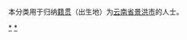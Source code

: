 {{Catnav|頁面分類|各種主題的頁面分類|依中国各省来作的分类|各地中国人|云南人|西双版纳人}}
{{Catnav|頁面分類|人物|各國人物|中国人|各地中国人|云南人|西双版纳人}}

本分类用于归纳[[籍贯|籍贯]]（出生地）为[[云南省|云南省]][[景洪市|景洪市]]的人士。

[[Category:西双版纳人|*]]
[[Category:景洪|*]]